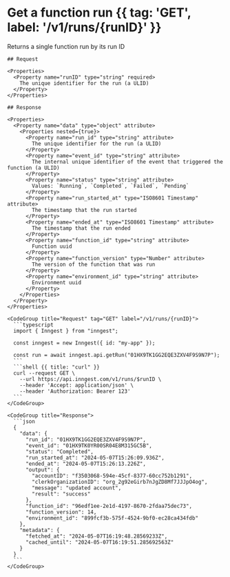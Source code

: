 
# Get a function run  {{ tag: 'GET', label: '/v1/runs/{runID}' }}

Returns a single function run by its run ID



<Row>
  <Col>

    ## Request

    <Properties>
      <Property name="runID" type="string" required>
        The unique identifier for the run (a ULID)
      </Property>
    </Properties>

    ## Response

    <Properties>
      <Property name="data" type="object" attribute>
        <Properties nested={true}>
          <Property name="run_id" type="string" attribute>
            The unique identifier for the run (a ULID)
          </Property>
          <Property name="event_id" type="string" attribute>
            The internal unique identifier of the event that triggered the function (a ULID)
          </Property>
          <Property name="status" type="string" attribute>
            Values: `Running`, `Completed`, `Failed`, `Pending`
          </Property>
          <Property name="run_started_at" type="ISO8601 Timestamp" attribute>
            The timestamp that the run started
          </Property>
          <Property name="ended_at" type="ISO8601 Timestamp" attribute>
            The timestamp that the run ended
          </Property>
          <Property name="function_id" type="string" attribute>
            Function uuid
          </Property>
          <Property name="function_version" type="Number" attribute>
            The version of the function that was run
          </Property>
          <Property name="environment_id" type="string" attribute>
            Environment uuid
          </Property>
        </Properties>
      </Property>
    </Properties>

  </Col>
  <Col sticky>

    <CodeGroup title="Request" tag="GET" label="/v1/runs/{runID}">
      ```typescript
      import { Inngest } from "inngest";

      const inngest = new Inngest({ id: "my-app" });

      const run = await inngest.api.getRun("01HX9TK1GG2EQE3ZXV4F9S9N7P");
      ```
      ```shell {{ title: "curl" }}
      curl --request GET \
        --url https://api.inngest.com/v1/runs/$runID \
        --header 'Accept: application/json' \
        --header 'Authorization: Bearer 123'
      ```
    </CodeGroup>

    <CodeGroup title="Response">
      ```json
      {
        "data": {
          "run_id": "01HX9TK1GG2EQE3ZXV4F9S9N7P",
          "event_id": "01HX9TK0YR00SR04E8M315GC5B",
          "status": "Completed",
          "run_started_at": "2024-05-07T15:26:09.936Z",
          "ended_at": "2024-05-07T15:26:13.226Z",
          "output": {
            "accountID": "f3503068-594e-45cf-8377-60cc752b1291",
            "clerkOrganizationID": "org_2g92eGirb7nJgZD8Mf7JJJpO4og",
            "message": "updated account",
            "result": "success"
          },
          "function_id": "96edf1ee-2e1d-4197-8670-2fdaa75dec73",
          "function_version": 14,
          "environment_id": "899fcf3b-575f-4524-9bf0-ec28ca434fdb"
        },
        "metadata": {
          "fetched_at": "2024-05-07T16:19:48.28569233Z",
          "cached_until": "2024-05-07T16:19:51.285692563Z"
        }
      }
      ```
    </CodeGroup>


  </Col>
</Row>